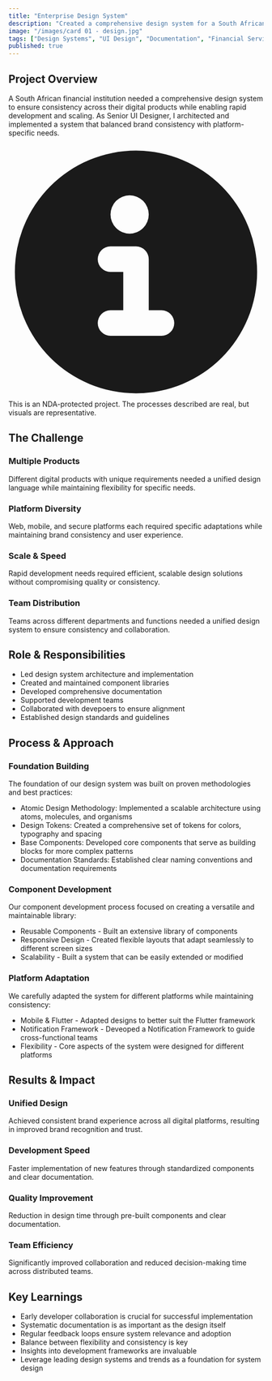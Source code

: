 ```yaml
---
title: "Enterprise Design System"
description: "Created a comprehensive design system for a South African financial institution, enabling consistent user experiences."
image: "/images/card 01 - design.jpg"
tags: ["Design Systems", "UI Design", "Documentation", "Financial Services"]
published: true
---
```


<div class="prose prose-lg max-w-none">

## Project Overview
A South African financial institution needed a comprehensive design system to ensure consistency across their digital products while enabling rapid development and scaling. As Senior UI Designer, I architected and implemented a system that balanced brand consistency with platform-specific needs.

<div class="flex items-center p-4 mb-6 text-sm rounded-lg bg-blue-50 text-blue-800 border border-blue-300">
  <svg class="flex-shrink-0 inline w-4 h-4 mr-3" aria-hidden="true" xmlns="http://www.w3.org/2000/svg" fill="currentColor" viewBox="0 0 20 20">
    <path d="M10 .5a9.5 9.5 0 1 0 9.5 9.5A9.51 9.51 0 0 0 10 .5ZM9.5 4a1.5 1.5 0 1 1 0 3 1.5 1.5 0 0 1 0-3ZM12 15H8a1 1 0 0 1 0-2h1v-3H8a1 1 0 0 1 0-2h2a1 1 0 0 1 1 1v4h1a1 1 0 0 1 0 2Z"/>
  </svg>
  <span>This is an NDA-protected project. The processes described are real, but visuals are representative.</span>
</div>

## The Challenge

<div class="grid grid-cols-1 sm:grid-cols-2 gap-6 my-8">
  <div class="relative overflow-hidden rounded-xl bg-card p-6 border border-primary/40">
    <div class="absolute inset-0 bg-gradient-to-r from-primary/10 via-primary/5 to-transparent"></div>
    <h3 class="text-lg font-semibold mb-3 relative z-10">Multiple Products</h3>
    <p class="relative z-10">Different digital products with unique requirements needed a unified design language while maintaining flexibility for specific needs.</p>
  </div>
  <div class="relative overflow-hidden rounded-xl bg-card p-6 border border-primary/40">
    <div class="absolute inset-0 bg-gradient-to-r from-primary/10 via-primary/5 to-transparent"></div>
    <h3 class="text-lg font-semibold mb-3 relative z-10">Platform Diversity</h3>
    <p class="relative z-10">Web, mobile, and secure platforms each required specific adaptations while maintaining brand consistency and user experience.</p>
  </div>
  <div class="relative overflow-hidden rounded-xl bg-card p-6 border border-primary/40">
    <div class="absolute inset-0 bg-gradient-to-r from-primary/10 via-primary/5 to-transparent"></div>
    <h3 class="text-lg font-semibold mb-3 relative z-10">Scale & Speed</h3>
    <p class="relative z-10">Rapid development needs required efficient, scalable design solutions without compromising quality or consistency.</p>
  </div>
  <div class="relative overflow-hidden rounded-xl bg-card p-6 border border-primary/40">
    <div class="absolute inset-0 bg-gradient-to-r from-primary/10 via-primary/5 to-transparent"></div>
    <h3 class="text-lg font-semibold mb-3 relative z-10">Team Distribution</h3>
    <p class="relative z-10">Teams across different departments and functions needed a unified design system to ensure consistency and collaboration.</p>
  </div>
</div>

## Role & Responsibilities
<ul>
  <li>Led design system architecture and implementation</li>
  <li>Created and maintained component libraries</li>
  <li>Developed comprehensive documentation</li>
  <li>Supported development teams</li>
  <li>Collaborated with devepoers to ensure alignment</li>
  <li>Established design standards and guidelines</li>
</ul>


## Process & Approach

### Foundation Building
The foundation of our design system was built on proven methodologies and best practices:

<ul>
  <li>Atomic Design Methodology: Implemented a scalable architecture using atoms, molecules, and organisms</li>
  <li>Design Tokens: Created a comprehensive set of tokens for colors, typography and spacing</li>
  <li>Base Components: Developed core components that serve as building blocks for more complex patterns</li>
  <li>Documentation Standards: Established clear naming conventions and documentation requirements</li>
</ul>


<ClickableImage 
  src="/images/card 03 - base components.jpg"
  alt="Design Process Phases"
  caption="Key phases of the design process"
/>

### Component Development
Our component development process focused on creating a versatile and maintainable library:

<ul>
  <li>Reusable Components - Built an extensive library of components</li>
  <li>Responsive Design - Created flexible layouts that adapt seamlessly to different screen sizes</li>
  <li>Scalability - Built a system that can be easily extended or modified</li>
</ul>

<ClickableImage 
  src="/images/card 02 - structure.jpg"
  alt="Design Process Phases"
  caption="Key phases of the design process"
/>

### Platform Adaptation
We carefully adapted the system for different platforms while maintaining consistency:

<ul>
  <li>Mobile & Flutter - Adapted designs to better suit the Flutter framework</li>
  <li>Notification Framework - Deveoped a Notification Framework to guide cross-functional teams</li>
  <li>Flexibility - Core aspects of the system were designed for different platforms</li>
</ul>

## Results & Impact

<div class="grid grid-cols-1 sm:grid-cols-2 gap-6 my-8">
  <div class="relative overflow-hidden rounded-xl bg-card p-6 border border-primary/40">
    <div class="absolute inset-0 bg-gradient-to-r from-primary/10 via-primary/5 to-transparent"></div>
    <h3 class="text-lg font-semibold mb-3 relative z-10">Unified Design</h3>
    <p class="relative z-10">Achieved consistent brand experience across all digital platforms, resulting in improved brand recognition and trust.</p>
  </div>
  <div class="relative overflow-hidden rounded-xl bg-card p-6 border border-primary/40">
    <div class="absolute inset-0 bg-gradient-to-r from-primary/10 via-primary/5 to-transparent"></div>
    <h3 class="text-lg font-semibold mb-3 relative z-10">Development Speed</h3>
    <p class="relative z-10">Faster implementation of new features through standardized components and clear documentation.</p>
  </div>
  <div class="relative overflow-hidden rounded-xl bg-card p-6 border border-primary/40">
    <div class="absolute inset-0 bg-gradient-to-r from-primary/10 via-primary/5 to-transparent"></div>
    <h3 class="text-lg font-semibold mb-3 relative z-10">Quality Improvement</h3>
    <p class="relative z-10">Reduction in design time through pre-built components and clear documentation.</p>
  </div>
  <div class="relative overflow-hidden rounded-xl bg-card p-6 border border-primary/40">
    <div class="absolute inset-0 bg-gradient-to-r from-primary/10 via-primary/5 to-transparent"></div>
    <h3 class="text-lg font-semibold mb-3 relative z-10">Team Efficiency</h3>
    <p class="relative z-10">Significantly improved collaboration and reduced decision-making time across distributed teams.</p>
  </div>
</div>

## Key Learnings
- Early developer collaboration is crucial for successful implementation
- Systematic documentation is as important as the design itself
- Regular feedback loops ensure system relevance and adoption
- Balance between flexibility and consistency is key
- Insights into development frameworks are invaluable
- Leverage leading design systems and trends as a foundation for system design

<div class="not-prose mt-8">
  <ContactButton />
</div>

</div>
